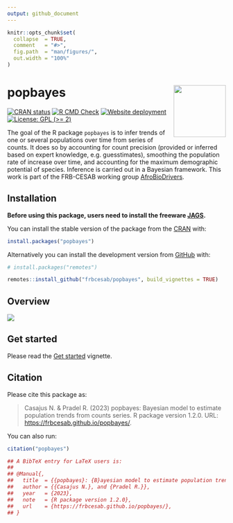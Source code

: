 ```yaml
---
output: github_document
---
```


<!-- README.md is generated from README.Rmd. Please edit that file -->


```r
knitr::opts_chunk$set(
  collapse  = TRUE,
  comment   = "#>",
  fig.path  = "man/figures/",
  out.width = "100%"
)
```



popbayes <img src="man/figures/hexsticker.png" height="120px" align="right" style="float:right; height:120px;"/>
=========================================================

<!-- badges: start -->
[![CRAN status](https://www.r-pkg.org/badges/version/popbayes)](https://CRAN.R-project.org/package=popbayes/)
[![R CMD Check](https://github.com/frbcesab/popbayes/actions/workflows/R-CMD-check.yaml/badge.svg)](https://github.com/frbcesab/popbayes/actions/workflows/R-CMD-check.yaml)
[![Website deployment](https://github.com/frbcesab/popbayes/actions/workflows/pkgdown.yaml/badge.svg)](https://github.com/frbcesab/popbayes/actions/workflows/pkgdown.yaml)
[![License: GPL (>= 2)](https://img.shields.io/badge/License-GPL%20%28%3E%3D%202%29-blue.svg)](https://choosealicense.com/licenses/gpl-2.0/)
<!-- badges: end -->


The goal of the R package `popbayes` is to infer trends of one or several 
populations over time from series of counts. It does so by accounting for count 
precision (provided or inferred based on expert knowledge, e.g. guesstimates), 
smoothing the population rate of increase over time, and accounting for the maximum 
demographic potential of species. Inference is carried out in a Bayesian framework.
This work is part of the FRB-CESAB working group 
[AfroBioDrivers](https://www.fondationbiodiversite.fr/en/the-frb-in-action/programs-and-projects/le-cesab/afrobiodrivers/).


## Installation

**Before using this package, users need to install the freeware 
[JAGS](https://mcmc-jags.sourceforge.io/).**

You can install the stable version of the package from the [CRAN](https://cran.r-project.org) with:

```r
install.packages("popbayes")
```

Alternatively you can install the development version from [GitHub](https://github.com/) with:

```r
# install.packages("remotes")

remotes::install_github("frbcesab/popbayes", build_vignettes = TRUE)
```



## Overview

![](vignettes/docs/popbayes-diagram.png)


## Get started

Please read the 
[Get started](https://frbcesab.github.io/popbayes/articles/popbayes.html) 
vignette.


## Citation

Please cite this package as: 

> Casajus N. & Pradel R. (2023) popbayes: Bayesian model to estimate population 
trends from counts series. R package version 1.2.0. URL: <https://frbcesab.github.io/popbayes/>.

You can also run:

```r
citation("popbayes")

## A BibTeX entry for LaTeX users is:
## 
## @Manual{,
##   title  = {{popbayes}: {B}ayesian model to estimate population trends from counts series,
##   author = {{Casajus N.}, and {Pradel R.}},
##   year   = {2023},
##   note   = {R package version 1.2.0},
##   url    = {https://frbcesab.github.io/popbayes/},
## }
```
